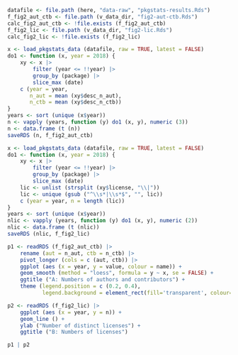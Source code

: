
```r
datafile <- file.path (here, "data-raw", "pkgstats-results.Rds")
f_fig2_aut_ctb <- file.path (v_data_dir, "fig2-aut-ctb.Rds")
calc_fig2_aut_ctb <- !file.exists (f_fig2_aut_ctb)
f_fig2_lic <- file.path (v_data_dir, "fig2-lic.Rds")
calc_fig2_lic <- !file.exists (f_fig2_lic)
```

```r
x <- load_pkgstats_data (datafile, raw = TRUE, latest = FALSE)
do1 <- function (x, year = 2018) {
    xy <- x |>
        filter (year <= !!year) |>
        group_by (package) |>
        slice_max (date)
    c (year = year,
       n_aut = mean (xy$desc_n_aut),
       n_ctb = mean (xy$desc_n_ctb))
}
years <- sort (unique (x$year))
n <- vapply (years, function (y) do1 (x, y), numeric (3))
n <- data.frame (t (n))
saveRDS (n, f_fig2_aut_ctb)
```

```r
x <- load_pkgstats_data (datafile, raw = TRUE, latest = FALSE)
do1 <- function (x, year = 2018) {
    xy <- x |>
        filter (year <= !!year) |>
        group_by (package) |>
        slice_max (date)
    lic <- unlist (strsplit (xy$license, "\\|"))
    lic <- unique (gsub ("^\\s*|\\s*$", "", lic))
    c (year = year, n = length (lic))
}
years <- sort (unique (x$year))
nlic <- vapply (years, function (y) do1 (x, y), numeric (2))
nlic <- data.frame (t (nlic))
saveRDS (nlic, f_fig2_lic)
```




```r

p1 <- readRDS (f_fig2_aut_ctb) |>
    rename (aut = n_aut, ctb = n_ctb) |>
    pivot_longer (cols = c (aut, ctb)) |>
    ggplot (aes (x = year, y = value, colour = name)) +
    geom_smooth (method = "loess", formula = y ~ x, se = FALSE) +
    ggtitle ("A: Numbers of authors and contributors") +
    theme (legend.position = c (0.2, 0.4),
           legend.background = element_rect(fill='transparent', colour='transparent'))

p2 <- readRDS (f_fig2_lic) |>
    ggplot (aes (x = year, y = n)) +
    geom_line () +
    ylab ("Number of distinct licenses") +
    ggtitle ("B: Numbers of licenses")

p1 | p2
```
